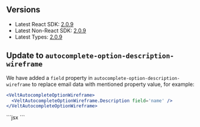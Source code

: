 ## Versions

- Latest React SDK: [2.0.9](https://www.npmjs.com/package/@veltdev/react)
- Latest Non-React SDK: [2.0.9](https://www.npmjs.com/package/@veltdev/client)
- Latest Types:  [2.0.9](https://www.npmjs.com/package/@veltdev/types)

## Update to `autocomplete-option-description-wireframe`
We have added a `field` property in `autocomplete-option-description-wireframe` to replace email data with mentioned property value, for example:
<Tabs>
<Tab title="React / Next.js" >
```jsx
<VeltAutocompleteOptionWireframe>
  <VeltAutocompleteOptionWireframe.Description field='name' />
</VeltAutocompleteOptionWireframe>
```
</Tab>
<Tab title="HTML / Other Frameworks">
```jsx
<velt-autocomplete-option-description-wireframe field="name"></velt-autocomplete-option-description-wireframe>
```
</Tab>
</Tabs>




